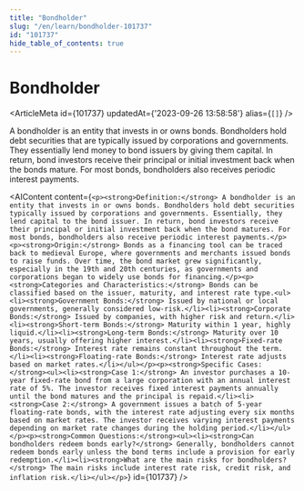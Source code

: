 ```yaml
---
title: "Bondholder"
slug: "/en/learn/bondholder-101737"
id: "101737"
hide_table_of_contents: true
---
```



# Bondholder

<ArticleMeta id={101737} updatedAt={'2023-09-26 13:58:58'} alias={`[]`} />
<div className='border-solid border-b border-t-0 my-4 border-[var(--ifm-color-gray-300)]' />

A bondholder is an entity that invests in or owns bonds. Bondholders hold debt securities that are typically issued by corporations and governments. They essentially lend money to bond issuers by giving them capital. In return, bond investors receive their principal or initial investment back when the bonds mature. For most bonds, bondholders also receives periodic interest payments.

<AIContent content={`<p><strong>Definition:</strong> A bondholder is an entity that invests in or owns bonds. Bondholders hold debt securities typically issued by corporations and governments. Essentially, they lend capital to the bond issuer. In return, bond investors receive their principal or initial investment back when the bond matures. For most bonds, bondholders also receive periodic interest payments.</p><p><strong>Origin:</strong> Bonds as a financing tool can be traced back to medieval Europe, where governments and merchants issued bonds to raise funds. Over time, the bond market grew significantly, especially in the 19th and 20th centuries, as governments and corporations began to widely use bonds for financing.</p><p><strong>Categories and Characteristics:</strong> Bonds can be classified based on the issuer, maturity, and interest rate type.<ul><li><strong>Government Bonds:</strong> Issued by national or local governments, generally considered low-risk.</li><li><strong>Corporate Bonds:</strong> Issued by companies, with higher risk and return.</li><li><strong>Short-term Bonds:</strong> Maturity within 1 year, highly liquid.</li><li><strong>Long-term Bonds:</strong> Maturity over 10 years, usually offering higher interest.</li><li><strong>Fixed-rate Bonds:</strong> Interest rate remains constant throughout the term.</li><li><strong>Floating-rate Bonds:</strong> Interest rate adjusts based on market rates.</li></ul></p><p><strong>Specific Cases:</strong><ul><li><strong>Case 1:</strong> An investor purchases a 10-year fixed-rate bond from a large corporation with an annual interest rate of 5%. The investor receives fixed interest payments annually until the bond matures and the principal is repaid.</li><li><strong>Case 2:</strong> A government issues a batch of 5-year floating-rate bonds, with the interest rate adjusting every six months based on market rates. The investor receives varying interest payments depending on market rate changes during the holding period.</li></ul></p><p><strong>Common Questions:</strong><ul><li><strong>Can bondholders redeem bonds early?</strong> Generally, bondholders cannot redeem bonds early unless the bond terms include a provision for early redemption.</li><li><strong>What are the main risks for bondholders?</strong> The main risks include interest rate risk, credit risk, and inflation risk.</li></ul></p>`} id={101737} />

